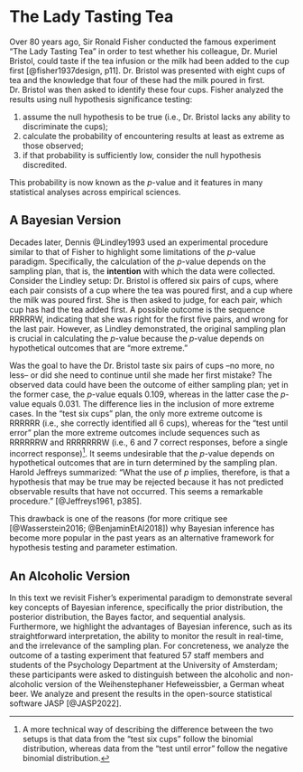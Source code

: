 # The Lady Tasting Tea

Over 80 years ago, Sir Ronald Fisher conducted the famous experiment "The Lady Tasting Tea" in order to test whether his colleague, Dr. Muriel Bristol, could taste if the tea infusion or the milk had been added to the cup first [@fisher1937design, p11]. Dr. Bristol was presented with eight cups of tea and the knowledge that four of these had the milk poured in first. Dr. Bristol was then asked to identify these four cups. Fisher analyzed the results using null hypothesis significance testing:

1.  assume the null hypothesis to be true (i.e., Dr. Bristol lacks any ability to discriminate the cups);
2.  calculate the probability of encountering results at least as extreme as those observed;
3.  if that probability is sufficiently low, consider the null hypothesis discredited.

This probability is now known as the $p$-value and it features in many statistical analyses across empirical sciences.

## A Bayesian Version

Decades later, Dennis @Lindley1993 used an experimental procedure similar to that of Fisher to highlight some limitations of the $p$-value paradigm. Specifically, the calculation of the $p$-value depends on the sampling plan, that is, the **intention** with which the data were collected. Consider the Lindley setup: Dr. Bristol is offered six pairs of cups, where each pair consists of a cup where the tea was poured first, and a cup where the milk was poured first. She is then asked to judge, for each pair, which cup has had the tea added first. A possible outcome is the sequence RRRRRW, indicating that she was right for the first five pairs, and wrong for the last pair. However, as Lindley demonstrated, the original sampling plan is crucial in calculating the $p$-value because the $p$-value depends on hypothetical outcomes that are "more extreme."

Was the goal to have the Dr. Bristol taste six pairs of cups --no more, no less-- or did she need to continue until she made her first mistake? The observed data could have been the outcome of either sampling plan; yet in the former case, the $p$-value equals $0.109$, whereas in the latter case the $p$-value equals $0.031$. The difference lies in the inclusion of more extreme cases. In the "test six cups" plan, the only more extreme outcome is RRRRRR (i.e., she correctly identified all 6 cups), whereas for the "test until error" plan the more extreme outcomes include sequences such as RRRRRRW and RRRRRRRW (i.e., 6 and 7 correct responses, before a single incorrect response)[^01-intro-1]. It seems undesirable that the $p$-value depends on hypothetical outcomes that are in turn determined by the sampling plan. Harold Jeffreys summarized: "What the use of $p$ implies, therefore, is that a hypothesis that may be true may be rejected because it has not predicted observable results that have not occurred. This seems a remarkable procedure." [@Jeffreys1961, p385].

[^01-intro-1]: A more technical way of describing the difference between the two setups is that data from the "test six cups" follow the binomial distribution, whereas data from the "test until error" follow the negative binomial distribution.

This drawback is one of the reasons (for more critique see [@Wasserstein2016; @BenjaminEtAl2018]) why Bayesian inference has become more popular in the past years as an alternative framework for hypothesis testing and parameter estimation.

## An Alcoholic Version

In this text we revisit Fisher's experimental paradigm to demonstrate several key concepts of Bayesian inference, specifically the prior distribution, the posterior distribution, the Bayes factor, and sequential analysis. Furthermore, we highlight the advantages of Bayesian inference, such as its straightforward interpretation, the ability to monitor the result in real-time, and the irrelevance of the sampling plan. For concreteness, we analyze the outcome of a tasting experiment that featured 57 staff members and students of the Psychology Department at the University of Amsterdam; these participants were asked to distinguish between the alcoholic and non-alcoholic version of the Weihenstephaner Hefeweissbier, a German wheat beer. We analyze and present the results in the open-source statistical software JASP [@JASP2022].
